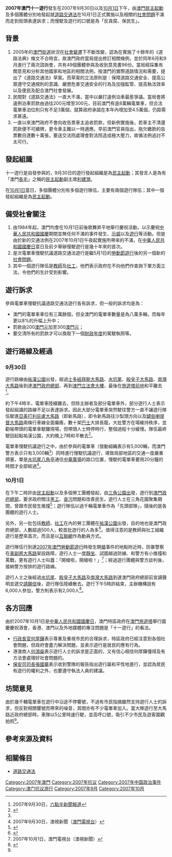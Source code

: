 '''2007年澳門十一遊行'''發生在2007年9月30日以及[[10月1日|10月1日]]下午，由[[澳門|澳門]][[民主起動|民主起動]]及多個團體分別地發起就[[道路交通法_(澳門)|道路交通法]]在10月1日正式實施以及相關的[[社會問題|社會問題]]不滿而走到街頭表達訴求；而慢駛及遊行的口號是為「反貪腐、保民生」。

== 背景 ==
{{main|道路交通法 (澳門)}}
#2005年的[[澳門街道|澳門街道]]狀況在[[社會變遷|社會變遷]]下不斷改變，認為在實施了十餘年的《道路法典》條文不合時宜，故澳門政府當局提出修訂相關條例，並於同年6月和9月進行了兩次諮詢會，共有49個團體參與及收到意見書96份。當局經採集有關意見和分析其他國家和地區的相關法例，按澳門的實際道路情況和需要，提出了《道路交通法》草案。而草案的立法原則是：保障道路交通安全、提高公眾遵守交通規則的意識、嚴懲危害交通安全的行為及加強監管、提高執法效率以及便民及配合澳門社會發展。
#民間對《道路交通法》一直大不滿，當中以嚴打違例泊車最惹爭議。當局會將違例泊車罰款由過往200元增至300元，目前澳門有逾8萬輛電單車，但合法電單車泊位則只有不足3萬個，就算政府承諾在本年內增加至4.5萬個，仍距需求甚遠。
#一直以來澳門政府不會向收告票車主追收罰款，但新例實施後，若車主不清還罰款便不可續牌，更令車主難以一時適應。早前澳門官員指出，拖欠繳款的告票數目達數十萬張，要送交法院處理會對法院造成極大壓力，故循法例追討不太可行。

== 發起組識 ==
十一遊行是自發參與的，9月30日的遊行發起組織是為[[民主起動|民主起動]]；其發言人是為有「澳門[[梁國雄|長毛]]」之稱的[[民主起動|民主起動]]副主席[[利建潤|利建潤]]。

在[[10月1日|10月1日]]當日，多個團體分別有多個遊行隊伍，主要有兩個遊行隊伍；其中一個發起組織是為[[民主起動|民主起動]]。

== 備受社會關注 ==
#由1984年起，澳門均會在10月1日前後歌舞昇平地舉行慶祝活動，以示慶祝[[中華人民共和國國慶|中華人民共和國國慶]]期間並無任何不滿的事件發生、[[示威|示威]]以及[[遊行|遊行]]等活動。但是由於新的交通法例在2007年10月1日午夜起實施所帶來的不滿，在[[中華人民共和國國慶日|中華人民共和國國慶日]]當日及前夕舉辦慢駛遊行是幾十年來的首次。
#是次電單車慢駛抗議道路交通法遊行是繼5月1日的[[2007年澳門勞動節遊行|勞動節遊行]]後的另一個新的[[社會問題|社會問題]]。
#其中一個遊行隊伍是[[教師|教師]]及[[社工|社工]]，他們表示政府在不向他們作查詢下單方面立法，令他們的生計受到影響。

== 遊行訴求 ==
參與電單車慢駛抗議道路交通法遊行各有訴求，但一般的訴求均是為：
*澳門的電單車車位有三萬餘個，但全澳門的電單車數量是為八萬多輛，而每年更以8%的升幅上升中；
*罰款由200[[澳門元|澳門元]]加至300[[澳門元|澳門元]]；
*要交清所有的罰款才可以換取下一個[[財政年度|財政年度]]的駕駛執照等。

== 遊行路線及經過 ==
=== 9月30日 ===
遊行路線由[[祐漢公園|祐漢公園]]出發，經過[[士多紐拜斯大馬路|士多紐拜斯大馬路]]、[[水坑尾|水坑尾]]、[[殷皇子大馬路|殷皇子大馬路]]、[[南灣大馬路|南灣大馬路]]後到達[[澳門政府總部|澳門政府總部]]、再到[[澳門立法會大樓|澳門立法會大樓]]，最後在[[旅遊塔前地|旅遊塔前地]]和平離去<ref name=ref1>2007年9月30日，[[六點半新聞報道|六點半新聞報道]]</ref>。

約下午4時半，電單車陸續離去，但除主辦者及部分電單車外，部分遊行人士表示發起組識的路線不足以表達訴求。因此大部分電單車突然駛往警方一直不讓遊行隊伍駛進[[亞美打利庇盧大馬路|亞美打利庇盧大馬路]]（即新馬路），即令新馬路往沙梨頭方向以及[[罅些喇提督大馬路|罅些喇提督大馬路]]兩條行車線全面癱瘓，數十架[[巴士|巴士]]大排長龍，大批警方在場維持秩序，並勸喻帶頭的電單車駛離現場，但帶頭人士時停時行，整個過程十分緩慢。隊伍最終駛回起點祐漢公園，大約晚上7時和平散去<ref name=yahoo>{{Cite web |url=http://hk.news.yahoo.com/070930/12/2gmqd.html |title=澳3000鐵騎遊行抗新法 闖新馬路癱瘓交通 示威今續恐有亂 |accessdate=2007-10-01 |archive-date=2013-01-05 |archive-url=https://archive.is/20130105231049/http://hk.news.yahoo.com/070930/12/2gmqd.html |dead-url=no }}</ref>。

電單車慢駛抗議遊行之中，由於參與的電單車（發動組織表示有5,000輛，而澳門警方表示只有3,000輛<ref name=ref1/>）同時進行慢駛抗議遊行，導致局部地區的交通一度嚴重擠塞，單是[[水坑尾|水坑尾]][[八角亭|八角亭]]通往[[中華廣場_(澳門)|中華廣場]]的路口位置，慢駛的電單車要用20分鐘的時間才全部經過<ref>2007年9月30日，澳視新聞（[[澳門電視台|澳門電視台]]）</ref>。

=== 10月1日 ===
在下午二時許由[[民主起動|民主起動]]以及多個勞工團體發起，由[[三角公園出|三角公園出]]發，遊行到[[澳門政府總部|澳門政府總部]]，要求政府關注[[黑工|黑工]]、[[貪污|貪污]]問題和改善民生。遊行人士在三角花園聚集期間，曾跟市民發生推撞<ref>{{Cite web |url=http://hk.news.yahoo.com/071001/12/2gn3a.html |title=澳門勞工團體遊行開始 |accessdate=2007-10-01 |archive-date=2012-07-09 |archive-url=https://archive.is/20120709232626/http://hk.news.yahoo.com/071001/12/2gn3a.html |dead-url=no }}</ref>；遊行隊伍以過千輛電單車作為「先頭部隊」，隨後的是各團體的遊行人士。

另外，另一批包括[[教師|教師]]、[[社工|社工]]在內的勞工團體在[[祐漢公園|祐漢公園]]出發，目的地也是澳門政府總部，人數超過500人，較首批遊行的人為多<ref>{{Cite web |url=http://hk.news.yahoo.com/071001/12/2gn4e.html |title=澳門團體遊行促關注民生 |accessdate=2007-10-01 |archive-date=2007-10-05 |archive-url=https://web.archive.org/web/20071005230907/http://hk.news.yahoo.com/071001/12/2gn4e.html |dead-url=no }}</ref>。值得注意的是教師與社工組織遊行是歷來首次，而且是以[[互聯網|互聯網]]作為動員方式。

遊行隊伍行到達[[2007年澳門勞動節遊行|2007年澳門勞動節遊行]]時發生開[[槍|槍]]事件的地點附近時，防暴警察在[[美副將大馬路|美副將大馬路]]架設路障，遊行人士一度[[靜坐|靜坐]]、試圖越過防線、和警方有小推撞和罵戰，更有遊行人士叫囂：「開槍啦，開槍啦！」<ref>2007年10月1日，澳門電視台（澳視新聞）</ref>；經過遊行團體與警方談判後，接納警方按排的遊行路線。

遊行人士之後經過[[水坑尾|水坑尾]]、[[殷皇子大馬路|殷皇子大馬路]]及[[南灣大馬路|南灣大馬路]]到達澳門政府總部前宣讀聲明並遞交[[請願信|請願信]]後，遊行隊伍陸續散去。遊行下午5時許結束，主辦機構說有6,000人參加，警方則表示有2,000人<ref>{{Cite web |url=http://hk.news.yahoo.com/071001/12/2gn4x.html |title=澳門團體遊行結束未有騷亂 |accessdate=2007-10-01 |archive-date=2007-10-09 |archive-url=https://web.archive.org/web/20071009194835/http://hk.news.yahoo.com/071001/12/2gn4x.html |dead-url=no }}</ref>。

== 各方回應 ==
由於2007年10月1日是[[中華人民共和國國慶日|中華人民共和國國慶日]]，澳門特區政府在[[澳門旅遊塔|澳門旅遊塔]]舉行國慶慶祝酒會，香港、澳門以及外地媒體的專注問題是「十一遊行」的看法。
*[[澳門行政長官|行政長官]][[何厚鏵|何厚鏵]]表示尊重及重視市民的合理訴求，特區政府已經注意到各個社會問題，但政府會盡力解決問題，並表示遊行是居民的應有行為。
*港澳商人[[何鴻燊|何鴻燊]]表示遊行人士的訴求是正面的，又有信心相信何厚鏵懂得及有方法會處理好社會問題的。
*[[保安司司長|保安司司長]][[張國華|張國華]]表示收到警隊的報告指出遊行屬和平性地進行，並認為居民有遊行的權利之外，也要遵守執法人員的建議。

== 坊間意見 ==
由於幾千輔電單車在遊行中沿途不停響號，不過有市民指摘雖然支持遊行人士的訴求，但反對相關響號而帶來的噪音，其間亦有不少電單車加入。當大隊遊行至大馬路近政府總部時，車隊以5公里時速行駛，並高呼口號，吸引不少市民及遊客圍觀拍照<ref name=yahoo/>。

== 參考來源及資料 ==
<references />

== 相關條目 ==
*[[道路交通法_(澳門)|道路交通法]]

[[Category:2007年澳門|Category:2007年澳門]]
[[Category:2007年抗议|Category:2007年抗议]]
[[Category:2007年中国政治事件|Category:2007年中国政治事件]]
[[Category:澳门抗议游行|Category:澳门抗议游行]]
[[Category:2007年9月|Category:2007年9月]]
[[Category:2007年10月|Category:2007年10月]]